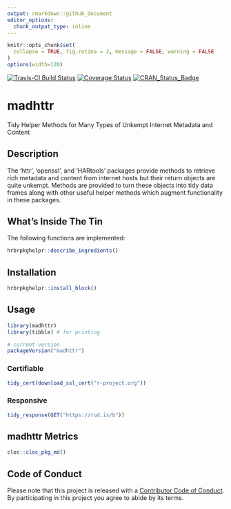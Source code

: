 ```yaml
---
output: rmarkdown::github_document
editor_options: 
  chunk_output_type: inline
---
```

```r
knitr::opts_chunk$set(
  collapse = TRUE, fig.retina = 2, message = FALSE, warning = FALSE
)
options(width=120)
```

[![Travis-CI Build Status](https://travis-ci.org/hrbrmstr/madhttr.svg?branch=master)](https://travis-ci.org/hrbrmstr/madhttr) 
[![Coverage Status](https://codecov.io/gh/hrbrmstr/madhttr/branch/master/graph/badge.svg)](https://codecov.io/gh/hrbrmstr/madhttr)
[![CRAN_Status_Badge](https://www.r-pkg.org/badges/version/madhttr)](https://cran.r-project.org/package=madhttr)

# madhttr

Tidy Helper Methods for Many Types of Unkempt Internet Metadata and Content

## Description

The 'httr', 'openssl', and 'HARtools' packages provide methods to retrieve
rich metadata and content from internet hosts but their return objects are quite
unkempt. Methods are provided to turn these objects into tidy data frames along with
other useful helper methods which augment functionality in these packages.

## What's Inside The Tin

The following functions are implemented:

```r
hrbrpkghelpr::describe_ingredients()
```

## Installation

```r
hrbrpkghelpr::install_block()
```

## Usage

```r
library(madhttr)
library(tibble) # for printing

# current version
packageVersion("madhttr")

```

### Certifiable

```r
tidy_cert(download_ssl_cert("r-project.org"))
```

### Responsive

```r
tidy_response(GET("https://rud.is/b"))
```

## madhttr Metrics

```r
cloc::cloc_pkg_md()
```

## Code of Conduct

Please note that this project is released with a [Contributor Code of Conduct](CONDUCT.md). 
By participating in this project you agree to abide by its terms.
